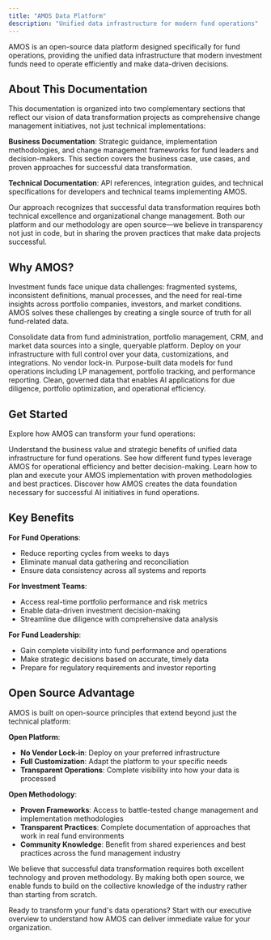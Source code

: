 ```yaml
---
title: "AMOS Data Platform"
description: "Unified data infrastructure for modern fund operations"
---
```



AMOS is an open-source data platform designed specifically for fund operations, providing the unified data infrastructure that modern investment funds need to operate efficiently and make data-driven decisions.

## About This Documentation

This documentation is organized into two complementary sections that reflect our vision of data transformation projects as comprehensive change management initiatives, not just technical implementations:

**Business Documentation**: Strategic guidance, implementation methodologies, and change management frameworks for fund leaders and decision-makers. This section covers the business case, use cases, and proven approaches for successful data transformation.

**Technical Documentation**: API references, integration guides, and technical specifications for developers and technical teams implementing AMOS.

Our approach recognizes that successful data transformation requires both technical excellence and organizational change management. Both our platform and our methodology are open source—we believe in transparency not just in code, but in sharing the proven practices that make data projects successful.

## Why AMOS?

Investment funds face unique data challenges: fragmented systems, inconsistent definitions, manual processes, and the need for real-time insights across portfolio companies, investors, and market conditions. AMOS solves these challenges by creating a single source of truth for all fund-related data.

<Cards>
  <Card title="Unified Data Layer" icon="🔗">
    Consolidate data from fund administration, portfolio management, CRM, and market data sources into a single, queryable platform.
  </Card>
  
  <Card title="Open Source Flexibility" icon="🔓">
    Deploy on your infrastructure with full control over your data, customizations, and integrations. No vendor lock-in.
  </Card>
  
  <Card title="Fund-Specific Models" icon="📊">
    Purpose-built data models for fund operations including LP management, portfolio tracking, and performance reporting.
  </Card>
  
  <Card title="AI-Ready Foundation" icon="🤖">
    Clean, governed data that enables AI applications for due diligence, portfolio optimization, and operational efficiency.
  </Card>
</Cards>

## Get Started

Explore how AMOS can transform your fund operations:

<Cards>
  <Card title="Executive Overview" icon="👔" href="/fund-leaders">
    Understand the business value and strategic benefits of unified data infrastructure for fund operations.
  </Card>
  
  <Card title="Use Cases" icon="💼" href="/fund-leaders/use-cases">
    See how different fund types leverage AMOS for operational efficiency and better decision-making.
  </Card>
  
  <Card title="Implementation Guide" icon="🚀" href="/fund-leaders/implementation">
    Learn how to plan and execute your AMOS implementation with proven methodologies and best practices.
  </Card>
  
  <Card title="AI Readiness" icon="🧠" href="/fund-leaders/ai-readiness">
    Discover how AMOS creates the data foundation necessary for successful AI initiatives in fund operations.
  </Card>
</Cards>

## Key Benefits

**For Fund Operations**:
- Reduce reporting cycles from weeks to days
- Eliminate manual data gathering and reconciliation
- Ensure data consistency across all systems and reports

**For Investment Teams**:
- Access real-time portfolio performance and risk metrics
- Enable data-driven investment decision-making
- Streamline due diligence with comprehensive data analysis

**For Fund Leadership**:
- Gain complete visibility into fund performance and operations
- Make strategic decisions based on accurate, timely data
- Prepare for regulatory requirements and investor reporting

## Open Source Advantage

AMOS is built on open-source principles that extend beyond just the technical platform:

**Open Platform**:
- **No Vendor Lock-in**: Deploy on your preferred infrastructure
- **Full Customization**: Adapt the platform to your specific needs
- **Transparent Operations**: Complete visibility into how your data is processed

**Open Methodology**:
- **Proven Frameworks**: Access to battle-tested change management and implementation methodologies
- **Transparent Practices**: Complete documentation of approaches that work in real fund environments
- **Community Knowledge**: Benefit from shared experiences and best practices across the fund management industry

We believe that successful data transformation requires both excellent technology and proven methodology. By making both open source, we enable funds to build on the collective knowledge of the industry rather than starting from scratch.

Ready to transform your fund's data operations? Start with our executive overview to understand how AMOS can deliver immediate value for your organization.